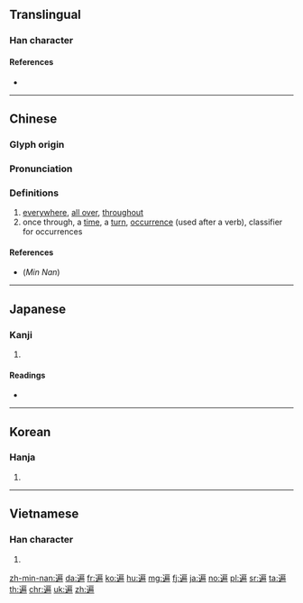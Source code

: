 {{character info/new}}
{{also|徧}}
==Translingual==

===Han character===
{{Han char|rn=162|rad=辵|as=09|sn=13|four=33302|canj=YHSB,YISB|ids=⿺辶扁}}

====References====
* {{Han ref|kx=1261.210|dkj=39001|dj=1753.040|hdz=63867.010|uh=904D|ud=36941|bh=B94D|bd=47437}}

----

==Chinese==
{{zh-forms|alt=徧}}

===Glyph origin===
{{Han etym}}

===Pronunciation===
{{zh-pron
|m=biàn
|c=pin3,bin3
|h=pfs=phien/pien
|mn=phiàn/piàn
|mn_note=phiàn - vernacular, piàn - literary
|w=2phi,2pi
|mc=y
|oc=y
|ma=zh-biàn.ogg
|cat=adv,n,cls
}}

===Definitions===
{{zh-hanzi}}

# [[everywhere]], [[all over]], [[throughout]]
# once through, a [[time]], a [[turn]], [[occurrence]] (used after a verb), classifier for occurrences
#: {{zh-x|請 再 說 一 遍。|Please say it again.}}

====References====
* (''Min Nan'') {{thcwd|10180}}

----

==Japanese==

===Kanji===
{{ja-kanji|grade=c|rs=辵09}}

# {{defn|lang=ja|sort=辵09}}

====Readings====
* {{ja-readings|on=[[へん]] (hen)|kun=[[あまねし]] (amaneshi)}}

----

==Korean==

===Hanja===
{{ko-hanja|hangeul=편|eumhun=|mr=p'yŏn|y=phyen}}

# {{defn|lang=ko|sort=辵09}}

----

==Vietnamese==

===Han character===
{{vi-hantu|[[bận]], [[biến]]|rs=辵09}}

# {{defn|lang=vi|sort=辵09}}

[[zh-min-nan:遍]]
[[da:遍]]
[[fr:遍]]
[[ko:遍]]
[[hu:遍]]
[[mg:遍]]
[[fj:遍]]
[[ja:遍]]
[[no:遍]]
[[pl:遍]]
[[sr:遍]]
[[ta:遍]]
[[th:遍]]
[[chr:遍]]
[[uk:遍]]
[[zh:遍]]